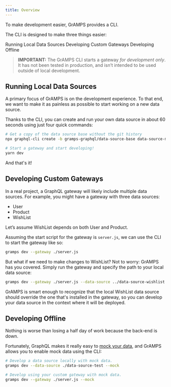 ```yaml
---
title: Overview
---
```


<PageDescription>

To make development easier, GrAMPS provides a CLI.

The CLI is designed to make three things easier:

<AnchorLinks>
  <AnchorLink>Running Local Data Sources</AnchorLink>
  <AnchorLink>Developing Custom Gateways</AnchorLink>
  <AnchorLink>Developing Offline</AnchorLink>
</AnchorLinks>

> **IMPORTANT:** The GrAMPS CLI starts a gateway _for development only_. It has not been tested in production, and isn’t intended to be used outside of local development.

</PageDescription>

## Running Local Data Sources

A primary focus of GrAMPS is on the development experience. To that end, we want to make it as painless as possible to start working on a new data source.

Thanks to the CLI, you can create and run your own data source in about 60 seconds using just four quick commands:

```bash
# Get a copy of the data source base without the git history
npx graphql-cli create -b gramps-graphql/data-source-base data-source-mydata && cd $_

# Start a gateway and start developing!
yarn dev
```

And that's it!

## Developing Custom Gateways

In a real project, a GraphQL gateway will likely include multiple data sources. For example, you might have a gateway with three data sources:

- User
- Product
- WishList

Let’s assume WishList depends on both User and Product.

Assuming the start script for the gateway is `server.js`, we can use the CLI to start the gateway like so:

```bash
gramps dev --gateway ./server.js
```

But what if we need to make changes to WishList? Not to worry: GrAMPS has you covered. Simply run the gateway and specify the path to your local data source:

```bash
gramps dev --gateway ./server.js --data-source ../data-source-wishlist
```

GrAMPS is smart enough to recognize that the local WishList data source should override the one that's installed in the gateway, so you can develop your data source in the context where it will be deployed.

## Developing Offline

Nothing is worse than losing a half day of work because the back-end is down.

Fortunately, GraphQL makes it really easy to [mock your data](https://www.apollographql.com/docs/graphql-tools/mocking.html), and GrAMPS allows you to enable mock data using the CLI:

```bash
# Develop a data source locally with mock data.
gramps dev --data-source ./data-source-test --mock

# Develop using your custom gateway with mock data.
gramps dev --gateway ./server.js --mock
```
